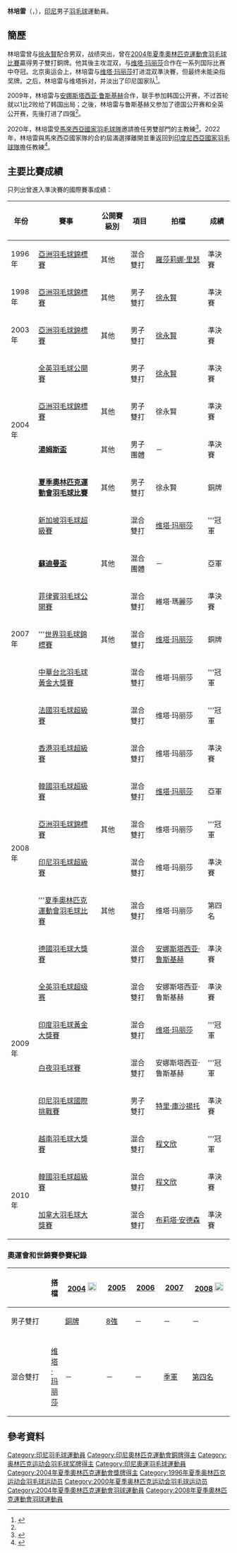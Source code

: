 {{noteTA|G1=Badminton}}
{{Infobox 羽球選手
| playername              = 林培雷<br/>{{lang|id|Flandy Limpele}}
| image                   = Flandy Limpele.jpg
| size                    = 250px
| caption                 = 
| birth_name              = 
| date_of_birth           = {{birth_date_and_age|1974|2|9}}
| place_of_birth          = {{INA}}
| residence               =
| height                  = {{height|m=1.81}}
| weight                  = {{weight|kg=73}}
| handedness              = 
| country                 = {{INA}}
| years_intldebut         =
| years_started           = 
| coach                   = 
| event                   = 男子雙打、混合雙打
| highest_ranking         = 
| date_of_highest_ranking = 
| current_ranking         = 
| date_of_current_ranking = 
| played                  = 210勝–87負（男雙）<br/>167勝–84負（混雙）
| titles                  = 
| bwf_profile             = 07808B14-1E31-4482-880A-D600ED3E24BE
| bwf_id                  = 5612
| updated                 = 2013年12月16日
}}
{{MedalTableTop|width=286px}}
{{MedalSport | 男子[[羽毛球|羽毛球]]}}
{{MedalCountry | {{INA}}}}
{{MedalCompetition | [[夏季奧林匹克運動會羽毛球比賽|奧林匹克運動會]]}}
{{MedalBronze| [[2004年夏季奧林匹克運動會羽毛球比賽|2004年 雅典]] | 男子雙打 }}
{{MedalCompetition | [[世界羽毛球錦標賽|世界錦標賽]]}}
{{MedalBronze| [[2007年世界羽毛球錦標賽|2007年 吉隆坡]] | 混合雙打 }}
{{MedalCompetition | [[羽毛球世界盃|世界盃]]}}
{{MedalBronze| [[1995年羽毛球世界盃|1995年 雅加達]] | 混合雙打 }}
{{MedalSilver| [[1996年羽毛球世界盃|1996年 雅加達]] | 混合雙打 }}
{{MedalBronze| [[1997年羽毛球世界盃|1997年 日惹]] | 混合雙打 }}
{{MedalCompetition | [[世界壯年羽毛球錦標賽|世界壯年錦標賽]]}}
{{MedalGold  | 2015年 赫爾辛堡 | 男子雙打35歲組 }}
{{MedalCompetition | [[蘇迪曼盃|蘇迪曼盃]]}}
{{MedalBronze| [[1997年蘇迪曼盃|1997年 格拉斯哥]] | 混合團體 }}
{{MedalBronze| [[1999年蘇迪曼盃|1999年 哥本哈根]] | 混合團體 }}
{{MedalSilver| [[2001年蘇迪曼盃|2001年 塞維亞]] | 混合團體 }}
{{MedalSilver| [[2005年蘇迪曼盃|2005年 北京]] | 混合團體 }}
{{MedalSilver| [[2007年蘇迪曼盃|2007年 格拉斯哥]] | 混合團體 }}
{{MedalCompetition | [[湯姆斯盃|湯姆斯盃]]}}
{{MedalBronze| [[2004年湯姆斯盃|2004年 雅加達]] | 男子團體 }}
{{MedalCompetition | [[亞洲羽毛球錦標賽|亞洲錦標賽]]}}
{{MedalBronze| [[1996年亞洲羽毛球錦標賽|1996年 泗水]] | 混合雙打 }}
{{MedalBronze| [[1998年亞洲羽毛球錦標賽|1998年 曼谷]] | 男子雙打 }}
{{MedalBronze| [[2003年亞洲羽毛球錦標賽|2003年 雅加達]] | 男子雙打 }}
{{MedalBronze| [[2004年亞洲羽毛球錦標賽|2004年 吉隆坡]] | 男子雙打 }}
{{MedalGold  | [[2008年亞洲羽毛球錦標賽|2008年 新山]] | 混合雙打 }}
{{MedalCompetition | [[東南亞運動會羽球比賽|東南亞運動會]]}}
{{MedalGold  | 1996年 斯里巴卡旺 | 男子團體 }}
{{MedalSilver| 1996年 斯里巴卡旺 | 男子雙打 }}
{{MedalGold  | 2007年 呵叻 | 男子團體 }}
{{MedalGold  | 2007年 呵叻 | 混合雙打 }}
{{MedalBottom}}
'''林培雷'''（{{lang-id|Flandy Limpele}}，{{bd|1974年|2月9日|}}），[[印尼|印尼]]男子[[羽毛球|羽毛球]]運動員。

==簡歷==
林培雷曾与[[徐永賢|徐永賢]]配合男双，战绩突出，曾在[[2004年夏季奧林匹克運動會羽毛球比賽|2004年夏季奧林匹克運動會羽毛球比賽]]贏得男子雙打銅牌。他其後主攻混双，与[[维塔·玛丽莎|维塔·玛丽莎]]合作在一系列国际比赛中夺冠。北京奥运会上，林培雷与[[维塔·玛丽莎|维塔·玛丽莎]]打进混双準決賽，但最终未能染指奖牌。之后，林培雷与维塔拆对，并淡出了印尼国家队<ref name="羽毛球">{{cite news|title=林培雷/鲁斯基赫：千里“姻缘“一线牵|url=http://sports.qq.com/a/20090618/000302.htm|newspaper=《羽毛球》杂志|date=2009-06-18|accessdate=2013-12-16|archive-date=2013-12-16|archive-url=https://web.archive.org/web/20131216103414/http://sports.qq.com/a/20090618/000302.htm|dead-url=no}}</ref>。

2009年，林培雷与[[安娜斯塔西亚·鲁斯基赫|安娜斯塔西亚·鲁斯基赫]]合作，联手参加韩国公开赛，不过首轮就以1比2败给了韩国出局；之後，林培雷与鲁斯基赫又参加了德国公开赛和全英公开赛，先後打进了四强<ref name="羽毛球"/>。

2020年，林培雷受[[馬來西亞國家羽毛球隊|馬來西亞國家羽毛球隊]]邀請擔任男雙部門的主教練<ref>{{cite web|url=https://www.chinapress.com.my/20200522/%E2%97%A4%E7%BE%BD%E7%90%83%E2%97%A2%E5%85%88%E6%8E%8C%E6%8F%A1%E5%A4%A7%E9%A9%AC%E7%94%B7%E5%8F%8C%E5%BC%BA%E5%BC%B1-%E6%9E%97%E5%9F%B9%E9%9B%B7%E8%AF%B4%E4%B8%80%E6%AD%A5%E4%B8%80%E6%AD%A5%E6%9D%A5/|title=先掌握大马男双强弱 林培雷说一步一步来|work=中國報|date=2020-05-22|accessdate=2022-03-28|archivedate=2020-06-02|archive-url=http://web.archive.org/web/20200602031132/https://www.chinapress.com.my/20200522/%E2%97%A4%E7%BE%BD%E7%90%83%E2%97%A2%E5%85%88%E6%8E%8C%E6%8F%A1%E5%A4%A7%E9%A9%AC%E7%94%B7%E5%8F%8C%E5%BC%BA%E5%BC%B1-%E6%9E%97%E5%9F%B9%E9%9B%B7%E8%AF%B4%E4%B8%80%E6%AD%A5%E4%B8%80%E6%AD%A5%E6%9D%A5/|dead-url=no}}</ref>。2022年，林培雷與馬來西亞國家隊的合約屆滿選擇離開並重返回到[[印度尼西亞國家羽毛球隊|印度尼西亞國家羽毛球隊]]擔任教練<ref>{{cite web|url=https://www.thestar.com.my/sport/badminton/2022/03/28/bye-flandi-doubles-coach-leaves-bam-joins-pbsi|title=Bye Flandi! Doubles coach leaves BAM, joins PBSI|work=TheStar|date=2022-03-28|accessdate=2022-03-28|archivedate=2022-03-28|archive-url=http://web.archive.org/web/20220328083745/https://www.thestar.com.my/sport/badminton/2022/03/28/bye-flandi-doubles-coach-leaves-bam-joins-pbsi|dead-url=no}}</ref>。

==主要比賽成績==
只列出曾進入準決賽的國際賽事成績：
{| class=wikitable style="text-align:center; font-size:small;" 
!width="50"|年份
!width="200"|賽事
!width="80"|公開賽級別
!width="60"|項目
!width="170"|拍檔
!width="50"|成績
|-
!rowspan="1"|1996年
|[[1996年亞洲羽毛球錦標賽|亞洲羽毛球錦標賽]]
|其他
|混合雙打
|[[羅莎莉娜·里瑟|羅莎莉娜·里瑟]]
|bgcolor="#b8860b"|準決賽
|-
!rowspan="1"|1998年
|[[1998年亞洲羽毛球錦標賽|亞洲羽毛球錦標賽]]
|其他
|男子雙打
|[[徐永賢|徐永賢]]
|bgcolor="#b8860b"|準決賽
|-
!rowspan="1"|2003年
|[[2003年亞洲羽毛球錦標賽|亞洲羽毛球錦標賽]]
|其他
|男子雙打
|[[徐永賢|徐永賢]]
|bgcolor="#b8860b"|準決賽
|-
!rowspan="4"|2004年
|[[2004年全英羽毛球公開賽|全英羽毛球公開賽]]
|
|男子雙打
|[[徐永賢|徐永賢]]
|bgcolor="#b8860b"|準決賽
|-
|[[2004年亞洲羽毛球錦標賽|亞洲羽毛球錦標賽]]
|其他
|男子雙打
|徐永賢
|bgcolor="#b8860b"|準決賽
|-
|'''[[2004年湯姆斯盃|湯姆斯盃]]'''
|其他
|男子團體
|－
|bgcolor="#b8860b"|準決賽
|-
|'''[[2004年夏季奧林匹克運動會羽毛球比賽|夏季奧林匹克運動會羽毛球比賽]]'''
|其他
|男子雙打
|徐永賢
|bgcolor="#b8860b"|銅牌
|-
!rowspan="7"|2007年
|[[2007年新加坡羽毛球超級賽|新加坡羽毛球超級賽]]
|{{BWFSS}}
|混合雙打
|[[维塔·玛丽莎|维塔·玛丽莎]]
|bgcolor="gold"|'''冠軍
|-
|'''[[2007年蘇迪曼盃|蘇迪曼盃]]'''
|其他
|混合團體
|－
|bgcolor="silver"|亞軍
|-
|[[2007年菲律賓羽毛球公開賽|菲律賓羽毛球公開賽]]
|{{BWFGPG}}
|混合雙打
|維塔·瑪麗莎
|bgcolor="#b8860b"|準決賽
|-
|'''[[2007年世界羽毛球錦標賽|世界羽毛球錦標賽]]
|其他
|混合雙打
|[[维塔·玛丽莎|维塔·玛丽莎]]
|bgcolor="#b8860b"|銅牌
|-
|[[2007年中華台北羽球公開賽|中華台北羽毛球黃金大獎賽]]
|{{BWFGPG}}
|混合雙打
|维塔·玛丽莎
|bgcolor="gold"|'''冠軍
|-
|[[2007年法國羽毛球超級賽|法國羽毛球超級賽]]
|{{BWFSS}}
|混合雙打
|维塔·玛丽莎
|bgcolor="gold"|'''冠軍
|-
|[[2007年香港羽毛球超級賽|香港羽毛球超級賽]]
|{{BWFSS}}
|混合雙打
|维塔·玛丽莎
|bgcolor="#b8860b"|準決賽
|-
!rowspan="4"|2008年
|[[2008年韓國羽毛球超級賽|韓國羽毛球超級賽]]
|{{BWFSS}}
|混合雙打
|[[维塔·玛丽莎|维塔·玛丽莎]]
|bgcolor="silver"|亞軍
|-
|[[2008年亞洲羽毛球錦標賽|亞洲羽毛球錦標賽]]
|其他
|混合雙打
|维塔·玛丽莎
|bgcolor="gold"|'''冠軍
|-
|[[2008年印度尼西亞羽毛球超級賽|印尼羽毛球超級賽]]
|{{BWFSS}}
|混合雙打
|维塔·玛丽莎
|bgcolor="#b8860b"|準決賽
|-
|'''[[2008年夏季奧林匹克運動會羽毛球比賽|夏季奧林匹克運動會羽毛球比賽]]
|其他
|混合雙打
|维塔·玛丽莎
|第四名
|-
!rowspan="6"|2009年
|[[2009年德國羽毛球大獎賽|德國羽毛球大獎賽]]
|{{BWFGP}}
|混合雙打
|{{flagicon|RUS}} [[安娜斯塔西亚·鲁斯基赫|安娜斯塔西亚·鲁斯基赫]]
|bgcolor="#b8860b"|準決賽
|-
|[[2009年全英羽毛球超级赛|全英羽毛球超级赛]]
|{{BWFSS}}
|混合雙打
|{{flagicon|RUS}} 安娜斯塔西亚·鲁斯基赫
|bgcolor="#b8860b"|準決賽
|-
|[[2009年印度羽毛球黃金大獎賽|印度羽毛球黃金大獎賽]]
|{{BWFGPG}}
|混合雙打
|[[维塔·玛丽莎|维塔·玛丽莎]]
|bgcolor="gold"|'''冠軍
|-
|[[2009年白夜羽毛球賽|白夜羽毛球賽]]
|{{BWFIC}}
|混合雙打
|{{flagicon|RUS}} 安娜斯塔西亚·鲁斯基赫
|bgcolor="gold"|'''冠軍
|-
|[[2009年印度尼西亞羽毛球國際挑戰賽|印尼羽毛球國際挑戰賽]]
|{{BWFIC}}
|男子雙打
|[[特里·庫沙揚托|特里·庫沙揚托]]
|bgcolor="#b8860b"|準決賽
|-
|[[2009年越南羽毛球大獎賽|越南羽毛球大獎賽]]
|{{BWFGP}}
|混合雙打
|{{flagicon|TPE}} [[程文欣|程文欣]]
|bgcolor="gold"|'''冠軍
|-
!rowspan="2"|2010年
|[[2010年韓國羽毛球超級賽|韓國羽毛球超級賽]]
|{{BWFSS}}
|混合雙打
|{{flagicon|TPE}} [[程文欣|程文欣]]
|bgcolor="#b8860b"|準決賽
|-
|[[2010年加拿大羽毛球大獎賽|加拿大羽毛球大獎賽]]
|{{BWFGP}}
|混合雙打
|{{flagicon|DEN}} [[布莉塔·安德森|布莉塔·安德森]]
|bgcolor="#b8860b"|準決賽
|}
{{BWF賽事級別索引}}

===奧運會和世錦賽參賽紀錄===
{| class=wikitable style="text-align:center; font-size:small;" 
!
!搭檔
!width="80"|[[2004年夏季奧林匹克運動會羽毛球比賽|2004]] [[File:Olympic_rings_without_rims.svg|20px]]
!width="50"|[[2005年世界羽毛球錦標賽|2005]]
!width="50"|[[2006年世界羽毛球錦標賽|2006]]
!width="50"|[[2007年世界羽毛球錦標賽|2007]]
!width="80"|[[2008年夏季奧林匹克運動會羽毛球比賽|2008]] [[File:Olympic_rings_without_rims.svg|20px]]
|-
!width="80"|男子雙打
|align="left"|{{nowrap|[[徐永賢|徐永賢]]}}
|bgcolor="#b8860b"|{{bronze03}} [[2004年夏季奧林匹克運動會羽毛球男子雙打比賽|銅牌]]
|[[2005年世界羽毛球錦標賽男子雙打項目|8強]]
|－
|－
|－
|-
|
|-
!width="80"|混合雙打
|align="left"|[[维塔·玛丽莎|维塔·玛丽莎]]
|－
|－
|－
|bgcolor="#b8860b"|[[2007年世界羽毛球錦標賽混合雙打項目|季軍]]
|[[2008年夏季奧林匹克運動會羽毛球混合雙打比賽|第四名]]
|}

== 參考資料 ==
{{Reflist}}

{{亚洲羽毛球锦标赛混合双打冠军}}

{{Authority control}}
{{DEFAULTSORT:Limpele, Flandy}}
[[Category:印尼羽毛球運動員|Category:印尼羽毛球運動員]]
[[Category:印尼奧林匹克運動會銅牌得主|Category:印尼奧林匹克運動會銅牌得主]]
[[Category:奥林匹克运动会羽毛球奖牌得主|Category:奥林匹克运动会羽毛球奖牌得主]]
[[Category:印尼奧運羽毛球運動員|Category:印尼奧運羽毛球運動員]]
[[Category:2004年夏季奧林匹克運動會獎牌得主|Category:2004年夏季奧林匹克運動會獎牌得主]]
[[Category:1996年夏季奥林匹克运动会羽毛球运动员|Category:1996年夏季奥林匹克运动会羽毛球运动员]]
[[Category:2000年夏季奥林匹克运动会羽毛球运动员|Category:2000年夏季奥林匹克运动会羽毛球运动员]]
[[Category:2004年夏季奧林匹克運動會羽球運動員|Category:2004年夏季奧林匹克運動會羽球運動員]]
[[Category:2008年夏季奧林匹克運動會羽球運動員|Category:2008年夏季奧林匹克運動會羽球運動員]]